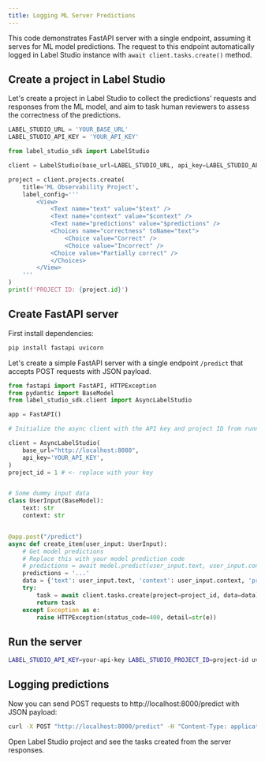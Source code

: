 ```yaml
---
title: Logging ML Server Predictions
---
```


This code demonstrates FastAPI server with a single endpoint, assuming it serves for ML model predictions.
The request to this endpoint automatically logged in Label Studio instance with `await client.tasks.create()` method.


## Create a project in Label Studio

Let's create a project in Label Studio to collect the predictions' requests and responses from the ML model, and aim to task human reviewers to assess the correctness of the predictions.

```python
LABEL_STUDIO_URL = 'YOUR_BASE_URL'
LABEL_STUDIO_API_KEY = 'YOUR_API_KEY' 

from label_studio_sdk import LabelStudio

client = LabelStudio(base_url=LABEL_STUDIO_URL, api_key=LABEL_STUDIO_API_KEY)

project = client.projects.create(
    title='ML Observability Project',
    label_config='''
        <View>
            <Text name="text" value="$text" />
            <Text name="context" value="$context" />
            <Text name="predictions" value="$predictions" />
            <Choices name="correctness" toName="text">
                <Choice value="Correct" />
                <Choice value="Incorrect" />
            <Choice value="Partially correct" />
            </Choices>
        </View>
    '''
)
print(f'PROJECT ID: {project.id}')
```

## Create FastAPI server

First install dependencies:

```bash
pip install fastapi uvicorn
```

Let's create a simple FastAPI server with a single endpoint `/predict` that accepts POST requests with JSON payload.

```python
from fastapi import FastAPI, HTTPException
from pydantic import BaseModel
from label_studio_sdk.client import AsyncLabelStudio

app = FastAPI()

# Initialize the async client with the API key and project ID from running Label Studio app

client = AsyncLabelStudio(
    base_url="http://localhost:8080",
    api_key='YOUR_API_KEY',
)
project_id = 1 # <- replace with your key


# Some dummy input data
class UserInput(BaseModel):
    text: str
    context: str


@app.post("/predict")
async def create_item(user_input: UserInput):
    # Get model predictions
    # Replace this with your model prediction code
    # predictions = await model.predict(user_input.text, user_input.context)
    predictions = '...'
    data = {'text': user_input.text, 'context': user_input.context, 'predictions': predictions}
    try:
        task = await client.tasks.create(project=project_id, data=data)
        return task
    except Exception as e:
        raise HTTPException(status_code=400, detail=str(e))
```


## Run the server

```bash
LABEL_STUDIO_API_KEY=your-api-key LABEL_STUDIO_PROJECT_ID=project-id uvicorn fastapi_server:app --reload
```

## Logging predictions

Now you can send POST requests to http://localhost:8000/predict with JSON payload:

```bash
curl -X POST "http://localhost:8000/predict" -H "Content-Type: application/json" -d '{"text": "example", "context": "context"}'
```

Open Label Studio project and see the tasks created from the server responses.